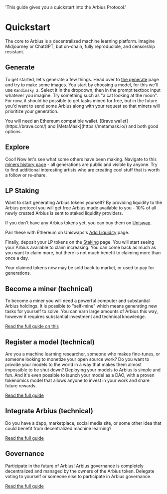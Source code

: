   'This guide gives you a quickstart into the Arbius Protocol.'

# Quickstart

The core to Arbius is a decentralized machine learning platform. Imagine Midjourney or ChatGPT, but on-chain, fully reproducible, and censorship resistant.

## Generate

To get started, let's generate a few things. Head over to [the generate](https://arbius.ai/generate) page and try to make some images. You start by choosing a model, for this we'll use `Kandinsky 2`. Select it in the dropdown, then in the prompt textbox input whatever you imagine. Try something such as "a cat looking at the moon". For now, it should be possible to get tasks mined for free, but in the future you'd want to send some Arbius along with your request so that miners will prioritize your generation.

<Note>
  You will need an Ethereum compatible wallet. [Brave wallet](https://brave.com/) and [MetaMask](https://metamask.io/) and both good options.
</Note>

## Explore

Cool! Now let's see what some others have been making. Navigate to this [miners history page](https://arbius.ai/history/0x1A320E53A25f518B893F286f3600cc204c181a8E) - all generations are public and visible by anyone. Try to find additional interesting artists who are creating cool stuff that is worth a follow or re-share.

## LP Staking

Want to start generating Arbius tokens yourself? By providing liquidity to the Arbius protocol you will get free Arbius made available to you - 10% of all newly created Arbius is sent to staked liquidity providers.

If you don't have any Arbius tokens yet, you can buy them on [Uniswap](https://app.uniswap.org/swap?outputCurrency=0xe3dbc4f88eaa632ddf9708732e2832eeaa6688ab).

Pair these with Ethereum on Uniswaps's [Add Liquidity](https://app.uniswap.org/add/v2/ETH/0xe3DBC4F88EAa632DDF9708732E2832EEaA6688AB) page.

Finally, deposit your LP tokens on the [Staking](https://app.gysr.io/pool/0x3606ab434a3762b9e22010bbfa13ad948be6c2ba?network=ethereum) page. You will start seeing your Arbius available to claim increasing. You can come back as much as you want to claim more, but there is not much benefit to claiming more than once a day.

Your claimed tokens now may be sold back to market, or used to pay for generations.

## Become a miner (technical)

To become a miner you will need a powerful computer and substantial Arbius holdings. It is possible to "self-mine" which means generating new tasks for yourself to solve. You can earn large amounts of Arbius this way, however it requires substantial investment and technical knowledge.

[Read the full guide on this](/mining)


## Register a model (technical)

Are you a machine learning researcher, someone who makes fine-tunes, or someone looking to monetize your open source work? Do you want to provide your models to the world in a way that makes them almost impossible to be shut down? Deploying your models to Arbius is simple and fun. And it's even possible to launch your model as a DAO, with a proven tokenomics model that allows anyone to invest in your work and share future rewards.

[Read the full guide](/register-model)

## Integrate Arbius (technical)

Do you have a dapp, marketplace, social media site, or some other idea that could benefit from decentralized machine learning?

[Read the full guide](/integrate)

## Governance

Participate in the future of Arbius! Arbius governance is completely decentralized and managed by the owners of the Arbius token. Delegate voting to yourself or someone else to participate in Arbius governance.

[Read the full guide](/governance)
